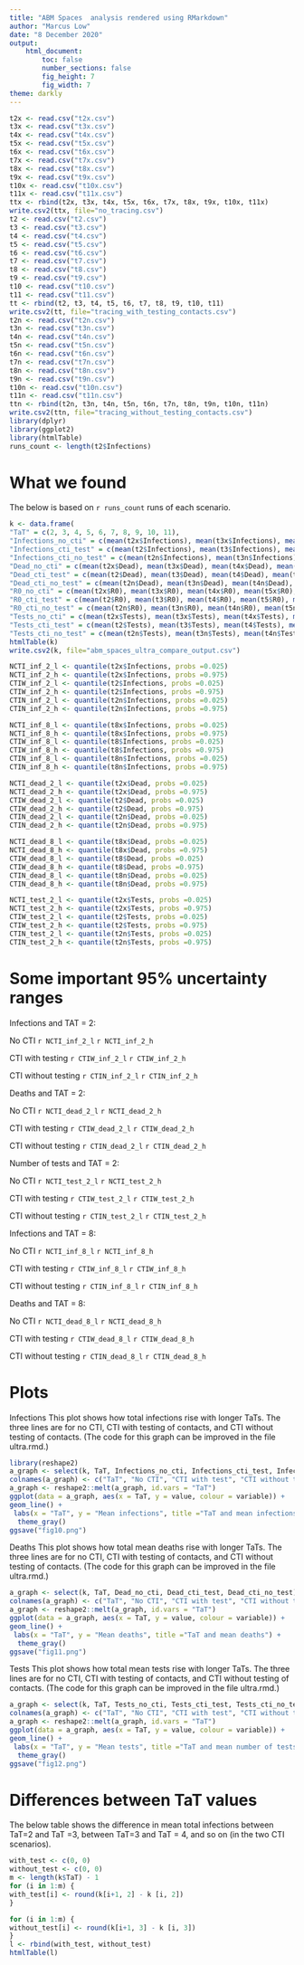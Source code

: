 ```yaml
---
title: "ABM Spaces  analysis rendered using RMarkdown"
author: "Marcus Low"
date: "8 December 2020"
output:
    html_document:  
        toc: false
        number_sections: false
        fig_height: 7
        fig_width: 7
theme: darkly
--- 
```


```R
t2x <- read.csv("t2x.csv")
t3x <- read.csv("t3x.csv")
t4x <- read.csv("t4x.csv")
t5x <- read.csv("t5x.csv")
t6x <- read.csv("t6x.csv")
t7x <- read.csv("t7x.csv")
t8x <- read.csv("t8x.csv")
t9x <- read.csv("t9x.csv")
t10x <- read.csv("t10x.csv")
t11x <- read.csv("t11x.csv")
ttx <- rbind(t2x, t3x, t4x, t5x, t6x, t7x, t8x, t9x, t10x, t11x)
write.csv2(ttx, file="no_tracing.csv")
t2 <- read.csv("t2.csv")
t3 <- read.csv("t3.csv")
t4 <- read.csv("t4.csv")
t5 <- read.csv("t5.csv")
t6 <- read.csv("t6.csv")
t7 <- read.csv("t7.csv")
t8 <- read.csv("t8.csv")
t9 <- read.csv("t9.csv")
t10 <- read.csv("t10.csv")
t11 <- read.csv("t11.csv")
tt <- rbind(t2, t3, t4, t5, t6, t7, t8, t9, t10, t11)
write.csv2(tt, file="tracing_with_testing_contacts.csv")
t2n <- read.csv("t2n.csv")
t3n <- read.csv("t3n.csv")
t4n <- read.csv("t4n.csv")
t5n <- read.csv("t5n.csv")
t6n <- read.csv("t6n.csv")
t7n <- read.csv("t7n.csv")
t8n <- read.csv("t8n.csv")
t9n <- read.csv("t9n.csv")
t10n <- read.csv("t10n.csv")
t11n <- read.csv("t11n.csv")
ttn <- rbind(t2n, t3n, t4n, t5n, t6n, t7n, t8n, t9n, t10n, t11n)
write.csv2(ttn, file="tracing_without_testing_contacts.csv")
library(dplyr)
library(ggplot2)
library(htmlTable)
runs_count <- length(t2$Infections)
```

# What we found

The below is based on `r runs_count` runs of each scenario.

```R
k <- data.frame(
"TaT" = c(2, 3, 4, 5, 6, 7, 8, 9, 10, 11),
"Infections_no_cti" = c(mean(t2x$Infections), mean(t3x$Infections), mean(t4x$Infections), mean(t5x$Infections), mean(t6x$Infections), mean(t7x$Infections), mean(t8x$Infections), mean(t9x$Infections), mean(t10x$Infections), mean(t11x$Infections)),
"Infections_cti_test" = c(mean(t2$Infections), mean(t3$Infections), mean(t4$Infections), mean(t5$Infections), mean(t6$Infections), mean(t7$Infections), mean(t8$Infections), mean(t9$Infections), mean(t10$Infections), mean(t11$Infections)),
"Infections_cti_no_test" = c(mean(t2n$Infections), mean(t3n$Infections), mean(t4n$Infections), mean(t5n$Infections), mean(t6n$Infections), mean(t7n$Infections), mean(t8n$Infections), mean(t9n$Infections), mean(t10n$Infections), mean(t11n$Infections)),
"Dead_no_cti" = c(mean(t2x$Dead), mean(t3x$Dead), mean(t4x$Dead), mean(t5x$Dead), mean(t6x$Dead), mean(t7x$Dead), mean(t8x$Dead), mean(t9x$Dead), mean(t10x$Dead), mean(t11x$Dead)),
"Dead_cti_test" = c(mean(t2$Dead), mean(t3$Dead), mean(t4$Dead), mean(t5$Dead), mean(t6$Dead), mean(t7$Dead), mean(t8$Dead), mean(t9$Dead), mean(t10$Dead), mean(t11$Dead)),
"Dead_cti_no_test" = c(mean(t2n$Dead), mean(t3n$Dead), mean(t4n$Dead), mean(t5n$Dead), mean(t6n$Dead), mean(t7n$Dead), mean(t8n$Dead), mean(t9n$Dead), mean(t10n$Dead), mean(t11n$Dead)),
"R0_no_cti" = c(mean(t2x$R0), mean(t3x$R0), mean(t4x$R0), mean(t5x$R0), mean(t6x$R0), mean(t7x$R0), mean(t8x$R0), mean(t9x$R0), mean(t10x$R0), mean(t11x$R0)),
"R0_cti_test" = c(mean(t2$R0), mean(t3$R0), mean(t4$R0), mean(t5$R0), mean(t6$R0), mean(t7$R0), mean(t8$R0), mean(t9$R0), mean(t10$R0), mean(t11$R0)),
"R0_cti_no_test" = c(mean(t2n$R0), mean(t3n$R0), mean(t4n$R0), mean(t5n$R0), mean(t6n$R0), mean(t7n$R0), mean(t8n$R0), mean(t9n$R0), mean(t10n$R0), mean(t11n$R0)),
"Tests_no_cti" = c(mean(t2x$Tests), mean(t3x$Tests), mean(t4x$Tests), mean(t5x$Tests), mean(t6x$Tests), mean(t7x$Tests), mean(t8x$Tests), mean(t9x$Tests), mean(t10x$Tests), mean(t11x$Tests)),
"Tests_cti_test" = c(mean(t2$Tests), mean(t3$Tests), mean(t4$Tests), mean(t5$Tests), mean(t6$Tests), mean(t7$Tests), mean(t8$Tests), mean(t9$Tests), mean(t10$Tests), mean(t11$Tests)),
"Tests_cti_no_test" = c(mean(t2n$Tests), mean(t3n$Tests), mean(t4n$Tests), mean(t5n$Tests), mean(t6n$Tests), mean(t7n$Tests), mean(t8n$Tests), mean(t9n$Tests), mean(t10n$Tests), mean(t11n$Tests)))
htmlTable(k)
write.csv2(k, file="abm_spaces_ultra_compare_output.csv")

NCTI_inf_2_l <- quantile(t2x$Infections, probs =0.025)
NCTI_inf_2_h <- quantile(t2x$Infections, probs =0.975)
CTIW_inf_2_l <- quantile(t2$Infections, probs =0.025)
CTIW_inf_2_h <- quantile(t2$Infections, probs =0.975)
CTIN_inf_2_l <- quantile(t2n$Infections, probs =0.025)
CTIN_inf_2_h <- quantile(t2n$Infections, probs =0.975)

NCTI_inf_8_l <- quantile(t8x$Infections, probs =0.025)
NCTI_inf_8_h <- quantile(t8x$Infections, probs =0.975)
CTIW_inf_8_l <- quantile(t8$Infections, probs =0.025)
CTIW_inf_8_h <- quantile(t8$Infections, probs =0.975)
CTIN_inf_8_l <- quantile(t8n$Infections, probs =0.025)
CTIN_inf_8_h <- quantile(t8n$Infections, probs =0.975)

NCTI_dead_2_l <- quantile(t2x$Dead, probs =0.025)
NCTI_dead_2_h <- quantile(t2x$Dead, probs =0.975)
CTIW_dead_2_l <- quantile(t2$Dead, probs =0.025)
CTIW_dead_2_h <- quantile(t2$Dead, probs =0.975)
CTIN_dead_2_l <- quantile(t2n$Dead, probs =0.025)
CTIN_dead_2_h <- quantile(t2n$Dead, probs =0.975)

NCTI_dead_8_l <- quantile(t8x$Dead, probs =0.025)
NCTI_dead_8_h <- quantile(t8x$Dead, probs =0.975)
CTIW_dead_8_l <- quantile(t8$Dead, probs =0.025)
CTIW_dead_8_h <- quantile(t8$Dead, probs =0.975)
CTIN_dead_8_l <- quantile(t8n$Dead, probs =0.025)
CTIN_dead_8_h <- quantile(t8n$Dead, probs =0.975)

NCTI_test_2_l <- quantile(t2x$Tests, probs =0.025)
NCTI_test_2_h <- quantile(t2x$Tests, probs =0.975)
CTIW_test_2_l <- quantile(t2$Tests, probs =0.025)
CTIW_test_2_h <- quantile(t2$Tests, probs =0.975)
CTIN_test_2_l <- quantile(t2n$Tests, probs =0.025)
CTIN_test_2_h <- quantile(t2n$Tests, probs =0.975)

```

# Some important 95% uncertainty ranges

Infections and TAT = 2:

No CTI `r NCTI_inf_2_l` `r NCTI_inf_2_h`

CTI with testing `r CTIW_inf_2_l` `r CTIW_inf_2_h`

CTI without testing `r CTIN_inf_2_l` `r CTIN_inf_2_h`

Deaths and TAT = 2:

No CTI `r NCTI_dead_2_l` `r NCTI_dead_2_h`

CTI with testing `r CTIW_dead_2_l` `r CTIW_dead_2_h`

CTI without testing `r CTIN_dead_2_l` `r CTIN_dead_2_h`

Number of tests and TAT = 2:

No CTI `r NCTI_test_2_l` `r NCTI_test_2_h`

CTI with testing `r CTIW_test_2_l` `r CTIW_test_2_h`

CTI without testing `r CTIN_test_2_l` `r CTIN_test_2_h`

Infections and TAT = 8:

No CTI `r NCTI_inf_8_l` `r NCTI_inf_8_h`

CTI with testing `r CTIW_inf_8_l` `r CTIW_inf_8_h`

CTI without testing `r CTIN_inf_8_l` `r CTIN_inf_8_h`

Deaths and TAT = 8:

No CTI `r NCTI_dead_8_l` `r NCTI_dead_8_h`

CTI with testing `r CTIW_dead_8_l` `r CTIW_dead_8_h`

CTI without testing `r CTIN_dead_8_l` `r CTIN_dead_8_h`

# Plots

Infections
This plot shows how total infections rise with longer TaTs. The three lines are for no CTI, CTI with testing of contacts, and CTI without testing of contacts. (The code for this graph can be improved in the file ultra.rmd.) 

```R
library(reshape2)
a_graph <- select(k, TaT, Infections_no_cti, Infections_cti_test, Infections_cti_no_test)
colnames(a_graph) <- c("TaT", "No CTI", "CTI with test", "CTI without test")
a_graph <- reshape2::melt(a_graph, id.vars = "TaT")
ggplot(data = a_graph, aes(x = TaT, y = value, colour = variable)) +
geom_line() +
 labs(x = "TaT", y = "Mean infections", title ="TaT and mean infections") +
  theme_gray()
ggsave("fig10.png")
```

Deaths
This plot shows how total mean deaths rise with longer TaTs. The three lines are for no CTI, CTI with testing of contacts, and CTI without testing of contacts. (The code for this graph can be improved in the file ultra.rmd.) 

```R
a_graph <- select(k, TaT, Dead_no_cti, Dead_cti_test, Dead_cti_no_test)
colnames(a_graph) <- c("TaT", "No CTI", "CTI with test", "CTI without test")
a_graph <- reshape2::melt(a_graph, id.vars = "TaT")
ggplot(data = a_graph, aes(x = TaT, y = value, colour = variable)) +
geom_line() +
 labs(x = "TaT", y = "Mean deaths", title ="TaT and mean deaths") +
  theme_gray()
ggsave("fig11.png")
```

Tests
This plot shows how total mean tests rise with longer TaTs. The three lines are for no CTI, CTI with testing of contacts, and CTI without testing of contacts. (The code for this graph can be improved in the file ultra.rmd.) 

```R
a_graph <- select(k, TaT, Tests_no_cti, Tests_cti_test, Tests_cti_no_test)
colnames(a_graph) <- c("TaT", "No CTI", "CTI with test", "CTI without test")
a_graph <- reshape2::melt(a_graph, id.vars = "TaT")
ggplot(data = a_graph, aes(x = TaT, y = value, colour = variable)) +
geom_line() +
 labs(x = "TaT", y = "Mean tests", title ="TaT and mean number of tests") +
  theme_gray()
ggsave("fig12.png")
```

# Differences between TaT values

The below table shows the difference in mean total infections between TaT=2 and TaT =3, between TaT=3 and TaT = 4, and so on (in the two CTI scenarios).
```R
with_test <- c(0, 0)
without_test <- c(0, 0)
m <- length(k$TaT) - 1
for (i in 1:m) {
with_test[i] <- round(k[i+1, 2] - k [i, 2]) 
}

for (i in 1:m) {
without_test[i] <- round(k[i+1, 3] - k [i, 3]) 
}
l <- rbind(with_test, without_test)
htmlTable(l)
```


